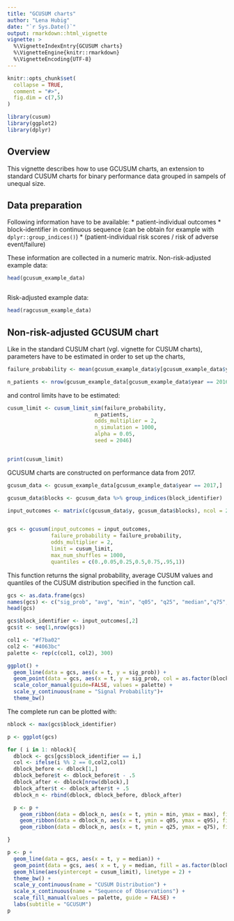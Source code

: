 ```yaml
---
title: "GCUSUM charts"
author: "Lena Hubig"
date: "`r Sys.Date()`"
output: rmarkdown::html_vignette
vignette: >
  %\VignetteIndexEntry{GCUSUM charts}
  %\VignetteEngine{knitr::rmarkdown}
  %\VignetteEncoding{UTF-8}
---
```


```r
knitr::opts_chunk$set(
  collapse = TRUE,
  comment = "#>",
  fig.dim = c(7,5)
)

library(cusum)
library(ggplot2)
library(dplyr)

```


## Overview

This vignette describes how to use GCUSUM charts, an extension to standard CUSUM charts for binary performance data grouped in sampels of unequal size. 

## Data preparation
Following information have to be available:
* patient-individual outcomes
* block-identifier in continuous sequence (can be obtain for example with `dplyr::group_indices()`)
* (patient-individual risk scores / risk of adverse event/failure)

These information are collected in a numeric matrix.
Non-risk-adjusted example data:
```r
head(gcusum_example_data)



```

Risk-adjusted example data:
```r
head(ragcusum_example_data)

```

## Non-risk-adjusted GCUSUM chart

Like in the standard CUSUM chart (vgl. vignette for CUSUM charts), parameters have to be estimated in order to set up the charts,  

```r
failure_probability <- mean(gcusum_example_data$y[gcusum_example_data$year == 2016])

n_patients <- nrow(gcusum_example_data[gcusum_example_data$year == 2016,])
```

and control limits have to be estimated:

```r

cusum_limit <- cusum_limit_sim(failure_probability,
                            n_patients,
                            odds_multiplier = 2,
                            n_simulation = 1000,
                            alpha = 0.05,
                            seed = 2046)


print(cusum_limit)
```

GCUSUM charts are constructed on performance data from 2017.
```r

gcusum_data <- gcusum_example_data[gcusum_example_data$year == 2017,]

gcusum_data$blocks <- gcusum_data %>% group_indices(block_identifier)

input_outcomes <- matrix(c(gcusum_data$y, gcusum_data$blocks), ncol = 2)


gcs <- gcusum(input_outcomes = input_outcomes,
              failure_probability = failure_probability,
              odds_multiplier = 2,
              limit = cusum_limit,
              max_num_shuffles = 1000,
              quantiles = c(0.,0.05,0.25,0.5,0.75,.95,1))
```


This function returns the signal probability, average CUSUM values and quantiles of the CUSUM distribution specified in the function call. 
```r
gcs <- as.data.frame(gcs)
names(gcs) <- c("sig_prob", "avg", "min", "q05", "q25", "median","q75","q95","max")
head(gcs)
```

```r
gcs$block_identifier <- input_outcomes[,2]
gcs$t <- seq(1,nrow(gcs))

col1 <- "#f7ba02"
col2 <- "#4063bc"
palette <- rep(c(col1, col2), 300)

ggplot() +
  geom_line(data = gcs, aes(x = t, y = sig_prob)) +
  geom_point(data = gcs, aes(x = t, y = sig_prob, col = as.factor(block_identifier) )) +
  scale_color_manual(guide=FALSE, values = palette) +
  scale_y_continuous(name = "Signal Probability")+
  theme_bw()
```

The complete run can be plotted with:
```r
nblock <- max(gcs$block_identifier)

p <- ggplot(gcs)

for ( i in 1: nblock){
  dblock <- gcs[gcs$block_identifier == i,]
  col <- ifelse(i %% 2 == 0,col2,col1)
  dblock_before <- dblock[1,]
  dblock_before$t <- dblock_before$t - .5
  dblock_after <- dblock[nrow(dblock),]
  dblock_after$t <- dblock_after$t + .5
  dblock_n <- rbind(dblock, dblock_before, dblock_after)

  p <- p +
    geom_ribbon(data = dblock_n, aes(x = t, ymin = min, ymax = max), fill = col, alpha = 0.2) +
    geom_ribbon(data = dblock_n, aes(x = t, ymin = q05, ymax = q95), fill = col, alpha = 0.2) +
    geom_ribbon(data = dblock_n, aes(x = t, ymin = q25, ymax = q75), fill = col, alpha = 0.2)

}

p <- p +
  geom_line(data = gcs, aes(x = t, y = median)) +
  geom_point(data = gcs, aes( x = t, y = median, fill = as.factor(block_identifier)), size=2, pch = 21)+
  geom_hline(aes(yintercept = cusum_limit), linetype = 2) +
  theme_bw() +
  scale_y_continuous(name = "CUSUM Distribution") +
  scale_x_continuous(name = "Sequence of Observations") +
  scale_fill_manual(values = palette, guide = FALSE) +
  labs(subtitle = "GCUSUM")
p
```

